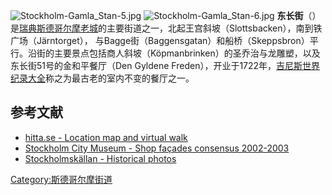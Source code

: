 [[Image:Stockholm-Gamla_Stan-5.jpg|thumb]]
[[Image:Stockholm-Gamla_Stan-6.jpg|thumb]]
'''东长街'''（{{lang-sv|Österlånggatan}}）是[[瑞典|瑞典]][[斯德哥尔摩|斯德哥尔摩]][[斯德哥尔摩老城|老城]]的主要街道之一，北起王宫斜坡（Slottsbacken），南到铁广场（Järntorget）， 与Bagge街（Baggensgatan）和船桥（Skeppsbron）平行。沿街的主要景点包括商人斜坡（Köpmanbrinken）的圣乔治与龙雕塑，以及东长街51号的金和平餐厅（Den Gyldene Freden），开业于1722年，[[吉尼斯世界纪录大全|吉尼斯世界纪录大全]]称之为最古老的室内不变的餐厅之一。

== 参考文献 ==
{{reflist|2}}
* [http://www.hitta.se/SearchCombi.aspx?__VIEWSTATE=%2FwEPDwUKMTg4NDI3NTMzNWRk&UCSB%3AWflWhite=1a1b&UCSB%3AWflPink=4a&SearchType=4&UCSB%3ABBX1=&UCSB%3ABBY1=&UCSB%3ABBX2=&UCSB%3ABBY2=&UCSB%3ATextBoxWho=&UCSB%3ATextBoxWhere=%D6sterl%E5nggatan+Stockholm&UCSB%3AButtonSearch=%A0%A0hitta%21%A0%A0&CombiDetails%3AMapControl%3Acx=1628856&CombiDetails%3AMapControl%3Acy=6580586&CombiDetails%3AMapControl%3ApointsHidden=&CombiDetails%3AMapControl%3Az=3 hitta.se - Location map and virtual walk] {{Wayback|url=http://www.hitta.se/SearchCombi.aspx?__VIEWSTATE=%2FwEPDwUKMTg4NDI3NTMzNWRk&UCSB%3AWflWhite=1a1b&UCSB%3AWflPink=4a&SearchType=4&UCSB%3ABBX1=&UCSB%3ABBY1=&UCSB%3ABBX2=&UCSB%3ABBY2=&UCSB%3ATextBoxWho=&UCSB%3ATextBoxWhere=%D6sterl%E5nggatan+Stockholm&UCSB%3AButtonSearch=%A0%A0hitta%21%A0%A0&CombiDetails%3AMapControl%3Acx=1628856&CombiDetails%3AMapControl%3Acy=6580586&CombiDetails%3AMapControl%3ApointsHidden=&CombiDetails%3AMapControl%3Az=3 |date=20120204221636 }}
* [https://web.archive.org/web/20070730105350/http://www.stadsmuseum.stockholm.se/kma.php?artikel=66&sprak=svenska Stockholm City Museum - Shop façades consensus 2002-2003]
* [https://web.archive.org/web/20070425204741/http://www.stockholmskallan.se/index.php?sokning=1 Stockholmskällan - Historical photos]

{{Coord|59|19|25.8|N|18|04|25.2|E|type:landmark|display=title}}

{{DEFAULTSORT:Osterlanggatan}}
[[Category:斯德哥尔摩街道|Category:斯德哥尔摩街道]]